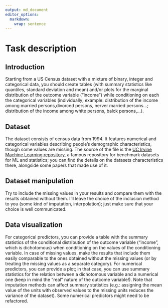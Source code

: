 ```yaml
---
output: md_document
editor_options: 
  markdown: 
    wrap: sentence
---
```


# Task description

## Introduction

Starting from a US Census dataset with a mixture of binary, integer and categorical data, you should create tables (with summary statistics like quantiles, standard deviation and mean) and/or plots for the marginal distribution of the outcome variable ("income") while conditioning on each the categorical variables (individually; example: distribution of the income among married persons,divorced persons, nerver married persons...; distribution of the income among white persons, balck persons,...).

## Dataset

The dataset consists of census data from 1994.
It features numerical and categorical variables describing people's demographic characteristics, though some values are missing.
The source of the file is the [UC Irvine Machine Learning repository](https://archive.ics.uci.edu/dataset/2/adult), a famous repository for benchmark datasets for ML and statistics; you can find the details on the datasets characteristics there, alongside some papers that made use of it.

## Dataset manipulation

Try to include the missing values in your results and compare them with the results obtained without them.
I'll leave the choice of the inclusion method to you (some kind of imputation, interpolation); just make sure that your choice is well communicated.

## Data visualization

For categorical predictors, you can provide a table with the summary statistics of the conditional distribution of the outcome variable ("income", which is dichotomous) when conditioning on the values of the conditioning variable.
In case of missing values, make the results that include them easily comparable to the ones obtained without the missing values (or by treating the missing values as a separate category).
For numerical predictors, you can provide a plot; in that case, you can use summary statistics for the relation between a dichotomous variable and a numerical one (keep in mind the "real" nature of the outcome variable!).
Note that imputation methods can affect summary statistics (e.g.: assigning the mean value of the units with observed values to the missing units reduces the variance of the dataset).
Some numerical predictors might need to be refactored.
